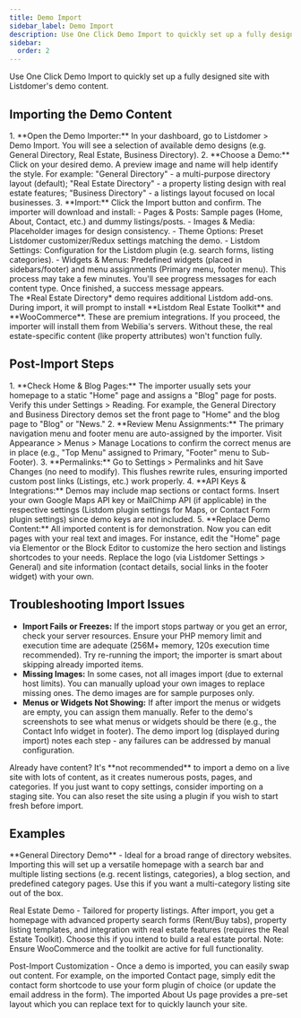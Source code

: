 ```yaml
---
title: Demo Import
sidebar_label: Demo Import
description: Use One Click Demo Import to quickly set up a fully designed site with Listdomer's demo content.
sidebar:
  order: 2
---
```


Use One Click Demo Import to quickly set up a fully designed site with Listdomer's demo content.

## Importing the Demo Content

<Steps>
1. **Open the Demo Importer:** In your dashboard, go to Listdomer > Demo Import. You will see a selection of available demo designs (e.g. General Directory, Real Estate, Business Directory).
2. **Choose a Demo:** Click on your desired demo. A preview image and name will help identify the style. For example: "General Directory" - a multi-purpose directory layout (default); "Real Estate Directory" - a property listing design with real estate features; "Business Directory" - a listings layout focused on local businesses.
3. **Import:** Click the Import button and confirm. The importer will download and install:
   - Pages & Posts: Sample pages (Home, About, Contact, etc.) and dummy listings/posts.
   - Images & Media: Placeholder images for design consistency.
   - Theme Options: Preset Listdomer customizer/Redux settings matching the demo.
   - Listdom Settings: Configuration for the Listdom plugin (e.g. search forms, listing categories).
   - Widgets & Menus: Predefined widgets (placed in sidebars/footer) and menu assignments (Primary menu, footer menu).
   This process may take a few minutes. You'll see progress messages for each content type. Once finished, a success message appears.
</Steps>

<Aside type="note">
The *Real Estate Directory* demo requires additional Listdom add-ons. During import, it will prompt to install **Listdom Real Estate Toolkit** and **WooCommerce**. These are premium integrations. If you proceed, the importer will install them from Webilia's servers. Without these, the real estate-specific content (like property attributes) won't function fully.
</Aside>

## Post-Import Steps

<Steps>
1. **Check Home & Blog Pages:** The importer usually sets your homepage to a static "Home" page and assigns a "Blog" page for posts. Verify this under Settings > Reading. For example, the General Directory and Business Directory demos set the front page to "Home" and the blog page to "Blog" or "News."
2. **Review Menu Assignments:** The primary navigation menu and footer menu are auto-assigned by the importer. Visit Appearance > Menus > Manage Locations to confirm the correct menus are in place (e.g., "Top Menu" assigned to Primary, "Footer" menu to Sub-Footer).
3. **Permalinks:** Go to Settings > Permalinks and hit Save Changes (no need to modify). This flushes rewrite rules, ensuring imported custom post links (Listings, etc.) work properly.
4. **API Keys & Integrations:** Demos may include map sections or contact forms. Insert your own Google Maps API key or MailChimp API (if applicable) in the respective settings (Listdom plugin settings for Maps, or Contact Form plugin settings) since demo keys are not included.
5. **Replace Demo Content:** All imported content is for demonstration. Now you can edit pages with your real text and images. For instance, edit the "Home" page via Elementor or the Block Editor to customize the hero section and listings shortcodes to your needs. Replace the logo (via Listdomer Settings > General) and site information (contact details, social links in the footer widget) with your own.
</Steps>

## Troubleshooting Import Issues

- **Import Fails or Freezes:** If the import stops partway or you get an error, check your server resources. Ensure your PHP memory limit and execution time are adequate (256M+ memory, 120s execution time recommended). Try re-running the import; the importer is smart about skipping already imported items.
- **Missing Images:** In some cases, not all images import (due to external host limits). You can manually upload your own images to replace missing ones. The demo images are for sample purposes only.
- **Menus or Widgets Not Showing:** If after import the menus or widgets are empty, you can assign them manually. Refer to the demo's screenshots to see what menus or widgets should be there (e.g., the Contact Info widget in footer). The demo import log (displayed during import) notes each step - any failures can be addressed by manual configuration.

<Aside type="note">
Already have content? It's **not recommended** to import a demo on a live site with lots of content, as it creates numerous posts, pages, and categories. If you just want to copy settings, consider importing on a staging site. You can also reset the site using a plugin if you wish to start fresh before import.
</Aside>

## Examples

<CardGrid>
  <Card>**General Directory Demo** - Ideal for a broad range of directory websites. Importing this will set up a versatile homepage with a search bar and multiple listing sections (e.g. recent listings, categories), a blog section, and predefined category pages. Use this if you want a multi-category listing site out of the box.</Card>

  <Card>Real Estate Demo - Tailored for property listings. After import, you get a homepage with advanced property search forms (Rent/Buy tabs), property listing templates, and integration with real estate features (requires the Real Estate Toolkit). Choose this if you intend to build a real estate portal. Note: Ensure WooCommerce and the toolkit are active for full functionality.</Card>

  <Card>Post-Import Customization - Once a demo is imported, you can easily swap out content. For example, on the imported Contact page, simply edit the contact form shortcode to use your form plugin of choice (or update the email address in the form). The imported About Us page provides a pre-set layout which you can replace text for to quickly launch your site.</Card>
</CardGrid>

